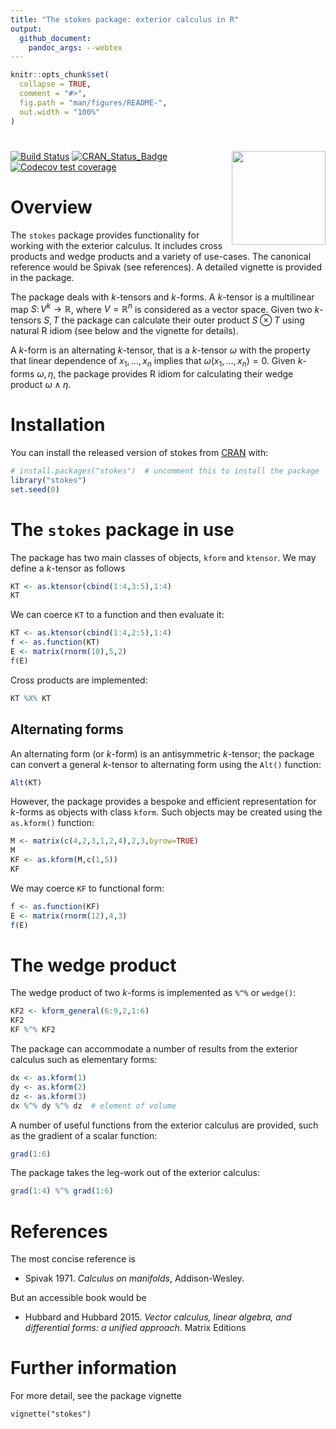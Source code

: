 ```yaml
---
title: "The stokes package: exterior calculus in R"
output:
  github_document:
    pandoc_args: --webtex
---
```


<!-- README.md is generated from README.Rmd. Please edit that file -->

```r
knitr::opts_chunk$set(
  collapse = TRUE,
  comment = "#>",
  fig.path = "man/figures/README-",
  out.width = "100%"
)
```

# <img src="man/figures/stokes.png" width = "150" align="right" />

<!-- badges: start -->
[![Build Status](https://travis-ci.com/RobinHankin/stokes.svg?branch=master)](https://travis-ci.com/RobinHankin/stokes)
[![CRAN_Status_Badge](https://www.r-pkg.org/badges/version/stokes)](https://cran.r-project.org/package=stokes)
[![Codecov test coverage](https://codecov.io/gh/RobinHankin/stokes/branch/master/graph/badge.svg)](https://codecov.io/gh/RobinHankin/stokes/branch/master)
<!-- badges: end -->

# Overview

The `stokes` package provides functionality for working with the
exterior calculus.  It includes cross products and wedge products and
a variety of use-cases.  The canonical reference would be Spivak (see
references).  A detailed vignette is provided in the package.

The package deals with $k$-tensors and $k$-forms.  A $k$-tensor is a
multilinear map $S\colon V^k\longrightarrow\mathbb{R}$, where
$V=\mathbb{R}^n$ is considered as a vector space.  Given two
$k$-tensors $S,T$ the package can calculate their outer product
$S\otimes T$ using natural R idiom (see below and the vignette for
details).

A $k$-form is an alternating $k$-tensor, that is a $k$-tensor $\omega$
with the property that linear dependence of $x_1,\ldots,x_n$ implies
that $\omega\left(x_1,\ldots,x_n\right)=0$.  Given $k$-forms
$\omega,\eta$, the package provides R idiom for calculating
their wedge product $\omega\wedge\eta$.

# Installation

You can install the released version of stokes from [CRAN](https://CRAN.R-project.org) with:

```r
# install.packages("stokes")  # uncomment this to install the package
library("stokes")
set.seed(0)
```

# The `stokes` package in use

The package has two main classes of objects, `kform` and
`ktensor`.  We may define a $k$-tensor as follows

```r
KT <- as.ktensor(cbind(1:4,3:5),1:4)
KT
```

We can coerce `KT` to a function and then evaluate it:

```r
KT <- as.ktensor(cbind(1:4,2:5),1:4)
f <- as.function(KT)
E <- matrix(rnorm(10),5,2)
f(E)
```

Cross products are implemented:

```r
KT %X% KT
```


## Alternating forms

An alternating form (or $k$-form) is an antisymmetric $k$-tensor; the
package can convert a general $k$-tensor to alternating form using the
`Alt()` function:


```r
Alt(KT)
```

However, the package provides a bespoke and efficient representation
for $k$-forms as objects with class `kform`.  Such objects may be
created using the `as.kform()` function:

```r

M <- matrix(c(4,2,3,1,2,4),2,3,byrow=TRUE)
M
KF <- as.kform(M,c(1,5))
KF
```

We may coerce `KF` to functional form:

```r
f <- as.function(KF)
E <- matrix(rnorm(12),4,3)
f(E)
```

# The wedge product

The wedge product of two $k$-forms is implemented as `%^%` or
`wedge()`:

```r
KF2 <- kform_general(6:9,2,1:6)
KF2
KF %^% KF2
```

The package can accommodate a number of results from the exterior
calculus such as elementary forms:

```r
dx <- as.kform(1)
dy <- as.kform(2)
dz <- as.kform(3)
dx %^% dy %^% dz  # element of volume 
```

A number of useful functions from the exterior calculus are provided,
such as the gradient of a scalar function:

```r
grad(1:6)
```

The package takes the leg-work out of the exterior calculus:

```r
grad(1:4) %^% grad(1:6)
```


# References

The most concise reference is

  - Spivak 1971. _Calculus on manifolds_, Addison-Wesley.

But an accessible book would be

  - Hubbard and Hubbard 2015. _Vector calculus, linear algebra, and differential forms: a unified approach_.  Matrix Editions

# Further information

For more detail, see the package vignette

`vignette("stokes")`
